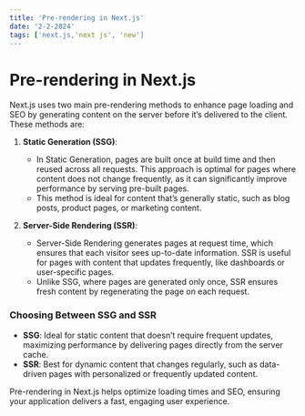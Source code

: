 ```yaml
---
title: 'Pre-rendering in Next.js'
date: '2-2-2024'
tags: ['next.js,'next js', 'new']
---
```


# Pre-rendering in Next.js

Next.js uses two main pre-rendering methods to enhance page loading and SEO by generating content on the server before it’s delivered to the client. These methods are:

1. **Static Generation (SSG)**:

   - In Static Generation, pages are built once at build time and then reused across all requests. This approach is optimal for pages where content does not change frequently, as it can significantly improve performance by serving pre-built pages.
   - This method is ideal for content that’s generally static, such as blog posts, product pages, or marketing content.

2. **Server-Side Rendering (SSR)**:
   - Server-Side Rendering generates pages at request time, which ensures that each visitor sees up-to-date information. SSR is useful for pages with content that updates frequently, like dashboards or user-specific pages.
   - Unlike SSG, where pages are generated only once, SSR ensures fresh content by regenerating the page on each request.

### Choosing Between SSG and SSR

- **SSG**: Ideal for static content that doesn’t require frequent updates, maximizing performance by delivering pages directly from the server cache.
- **SSR**: Best for dynamic content that changes regularly, such as data-driven pages with personalized or frequently updated content.

Pre-rendering in Next.js helps optimize loading times and SEO, ensuring your application delivers a fast, engaging user experience.
